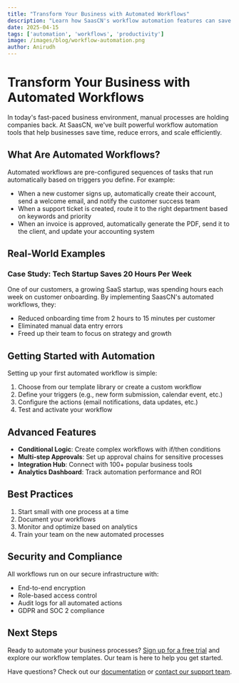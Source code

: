 ```yaml
---
title: "Transform Your Business with Automated Workflows"
description: "Learn how SaasCN's workflow automation features can save your team hours of manual work. Discover real-world examples and implementation guides for automating repetitive business processes."
date: 2025-04-15
tags: ['automation', 'workflows', 'productivity']
image: /images/blog/workflow-automation.png
author: Anirudh
---
```


# Transform Your Business with Automated Workflows

In today's fast-paced business environment, manual processes are holding companies back. At SaasCN, we've built powerful workflow automation tools that help businesses save time, reduce errors, and scale efficiently.

## What Are Automated Workflows?

Automated workflows are pre-configured sequences of tasks that run automatically based on triggers you define. For example:
- When a new customer signs up, automatically create their account, send a welcome email, and notify the customer success team
- When a support ticket is created, route it to the right department based on keywords and priority
- When an invoice is approved, automatically generate the PDF, send it to the client, and update your accounting system

## Real-World Examples

### Case Study: Tech Startup Saves 20 Hours Per Week
One of our customers, a growing SaaS startup, was spending hours each week on customer onboarding. By implementing SaasCN's automated workflows, they:
- Reduced onboarding time from 2 hours to 15 minutes per customer
- Eliminated manual data entry errors
- Freed up their team to focus on strategy and growth

## Getting Started with Automation

Setting up your first automated workflow is simple:

1. Choose from our template library or create a custom workflow
2. Define your triggers (e.g., new form submission, calendar event, etc.)
3. Configure the actions (email notifications, data updates, etc.)
4. Test and activate your workflow

## Advanced Features

- **Conditional Logic**: Create complex workflows with if/then conditions
- **Multi-step Approvals**: Set up approval chains for sensitive processes
- **Integration Hub**: Connect with 100+ popular business tools
- **Analytics Dashboard**: Track automation performance and ROI

## Best Practices

1. Start small with one process at a time
2. Document your workflows
3. Monitor and optimize based on analytics
4. Train your team on the new automated processes

## Security and Compliance

All workflows run on our secure infrastructure with:
- End-to-end encryption
- Role-based access control
- Audit logs for all automated actions
- GDPR and SOC 2 compliance

## Next Steps

Ready to automate your business processes? [Sign up for a free trial](https://saascn.techwithanirudh.com) and explore our workflow templates. Our team is here to help you get started.

Have questions? Check out our [documentation](https://saascn.techwithanirudh.com/docs) or [contact our support team](https://saascn.techwithanirudh.com/contact).